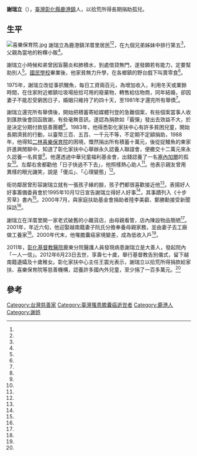 {{Infobox Biography
| name = 謝瑞立
| image name = 
| width = 
| now =
| period = 
| sex = 男 
| native place =
| date of birth = 
| spouse = 
| relatives =
| children  =
| date_of_birth  =1943年
| death_date = {{Death date and age|2012|6|23|1943}}
| place_of_birth = {{TWN-JPN}}[[台中州|台中州]][[彰化郡|彰化郡]][[鹿港街|鹿港街]]
| place_of_death = {{TWN}}[[彰化縣|彰化縣]][[鹿港鎮|鹿港鎮]]
| nationality = {{JPN-EMP}}（1943－1945）<br>{{ROC}}（1945－2012）
| religion =
| educate = 
| work = 
}}
'''謝瑞立'''（{{bd|1943年||2012年|6月23日|catIdx=}}），[[臺灣|臺灣]][[彰化縣|彰化縣]][[鹿港鎮|鹿港鎮]]人，以拾荒所得長期捐助孤兒。

==生平==
[[File:喜樂保育院.jpg|thumb]]
謝瑞立為鹿港鎮洋厝里居民<ref name="黃娟瑜"/><ref name="張澄輝"/>，在九個兄弟姊妹中排行第五<ref name="黃娟瑜"/>，父親為當地的粉粿小販<ref name="張澄輝"/>。

謝瑞立小時候和弟曾因盲腸炎和肺積水，到處借貸無門，遂發願若有能力，定要幫助別人<ref name="林宛諭"/>。[[國民學校|國民學校]]畢業後，他家貧無力升學，在各鄉鎮的野台戲下叫賣零食<ref name="黃娟瑜"/>。

1975年，謝瑞立改從事抓鰻魚，每日工資兩百元，為增加收入，利用冬天或業餘時間，在住家附近鄉鎮垃圾場撿拾可用的廢棄物，轉售給估物商，同年結婚，卻因妻子不能忍受窮困日子，婚姻只維持了約四十天，至1981年才還完所有舉債<ref name="黃娟瑜"/>。

謝瑞立還完所有舉債後，開始把積蓄寄給媒體刊登的急難個案，有些個案當事人收到匯款後會回函致謝，有些毫無音訊，遂認為捐款如「霰彈」發出去效益不大，於是決定分期付款慈善團體<ref name="簡慧珍"/>。1983年，他得悉彰化家扶中心有許多貧困兒童，開始長期濟貧的行動，以臺幣三百、五百、一千元不等，不定期不定額捐助，1988年，他得知[[瑪喜樂|二林喜樂保育院]]的困境，慨然捐出所有積蓄十萬元，後從捉鰻魚的東家許進興閒聊中，知道了彰化家扶中心舉辦永久認養人聯誼會，便繳交十二萬元來永久認養一名貧童<ref name="黃娟瑜"/>。他還透過中華兒童福利基金會，出錢認養了一名[[塞內加爾|塞內加爾]]的孤女<ref name="張澄輝"/>。左鄰右舍都勸他「日子快過不下去」，他照樣熱心助人<ref name="簡慧珍"/>。他表示親友曾用異樣的眼光譏笑，說是「傻瓜」、「心理變態」<ref name="黃娟瑜"/>。

街坊鄰居曾形容謝瑞立就有一張孩子緣的臉，孩子們都很喜歡接近他<ref name="黃娟瑜"/>。表揚好人好事籌備委員會於1995年10月12日宣告謝瑞立得好人好事<ref name="1995-10-13"/>，其事蹟列入《十步芳草》書內<ref name="張澄輝"/>。2000年7月，與家庭扶助基金會捐助者陸李美叡、鄭勝勳接受新聞採訪<ref name="梁欣怡"/>。

謝瑞立在洋厝里開一家老式破舊的小雜貨店，由母親看管，店內陳設物品簡陋<ref name="黃娟瑜"/>。2001年，年近六旬，他迎娶越南籍妻子阮氏分擔奉養母親家務，並由妻子去工廠做工養家<ref name="簡慧珍"/>。2000年代末，他罹膽囊癌家境變差，成為低收入戶<ref name="林宛諭"/>。

2011年，[[彰化基督教醫院|彰化基督教醫院]]鹿東分院醫護人員發現病患謝瑞立是大善人，發起院內「一人一信」。2012年6月23日去世，享壽七十歲，舉行基督教告別儀式，留下越南籍遺孀及十歲稚女。彰化家扶中心主任王震光表示，謝瑞立以拾荒所得捐款給家扶、喜樂保育院等慈善機構，認養許多國內外兒童，至少捐了一百多萬元。<ref name="林宛諭"/>

==參考==
{{Reflist|2|refs =

<ref name="林宛諭">{{Cite news|url=|title=行善30年 捐逾百萬 拾荒善人病逝 家扶悼念 謝瑞立一生清貧 為幫弱勢500元也要寄 曾向僱主借12萬當認養人 「他的10歲稚女 現在換家扶照顧」|author=林宛諭|language=zh-tw|newspaper=聯合報|date=2012-07-07|accessdate=}}</ref>


<ref name="張澄輝">{{Cite news|url=|title=靠打零工及拾荒維生省吃儉用認養孤兒 謝瑞立佈施愛心不家貧而落後|author=張澄輝|language=zh-tw|newspaper=中國時報|date=1995-02-12|accessdate=}}</ref>

<ref name="簡慧珍">{{Cite news|url=|title=拾荒永久認養人 日子撐不下去 謝瑞立家境困苦 無力再捐款助人 家扶等社團幫他設立急難救助專戶 盼拉他一把|author=簡慧珍|language=zh-tw|newspaper=聯合報|date=2005-08-16|accessdate=}}</ref>


<ref name="黃娟瑜">{{Cite news|url=|title=撿破爛為生 濟助人為樂 小人物大善人|author=黃娟瑜|language=zh-tw|newspaper=聯合報|date=1992-12-09|accessdate=}}</ref>

<ref name="1995-10-13">{{Cite news|url=|title=全國好人好事 72人獲獎|author=|language=zh-tw|newspaper=聯合報|date=1995-10-13|accessdate=}}</ref>

<ref name="梁欣怡">{{Cite news|url=|title=家扶基金會50 年 快樂認養人 拾荒也富足 謝瑞立一捐17年 寫下台灣貧童成長史溫馨一頁|author=梁欣怡|language=zh-tw|newspaper=民生報|date=2000-07-12|accessdate=}}</ref>

}}

{{portal box|人物|台灣}}
[[Category:台灣慈善家|Category:台灣慈善家]]
[[Category:臺灣罹患膽囊癌逝世者|Category:臺灣罹患膽囊癌逝世者]]
[[Category:鹿港人|Category:鹿港人]]
[[Category:謝姓|Category:謝姓]]